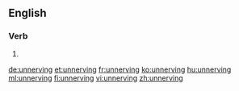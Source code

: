==English==

===Verb===
{{head|en|present participle}}

# {{present participle of|unnerve|lang=en|nocat=1}}

[[de:unnerving]]
[[et:unnerving]]
[[fr:unnerving]]
[[ko:unnerving]]
[[hu:unnerving]]
[[ml:unnerving]]
[[fi:unnerving]]
[[vi:unnerving]]
[[zh:unnerving]]